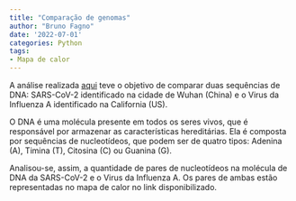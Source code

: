 ```yaml
---
title: "Comparação de genomas"
author: "Bruno Fagno"
date: '2022-07-01'
categories: Python
tags:
- Mapa de calor
---
```


A análise realizada [aqui](https://mybinder.org/v2/gh/brunofagno/desafio1/8485711e0990c4a1898c8709a67ba27aec5ee7ea?urlpath=lab%2Ftree%2Fdesafio.ipynb) teve o objetivo de comparar duas sequências de DNA: SARS-CoV-2 identificado na cidade de Wuhan (China) e o Virus da Influenza A identificado na California (US).

O DNA é uma molécula presente em todos os seres vivos, que é responsável por armazenar as caracterı́sticas hereditárias. Ela é composta por sequências de nucleotı́deos, que podem ser de quatro tipos: Adenina (A), Timina (T), Citosina (C) ou Guanina (G).

Analisou-se, assim, a quantidade de pares de nucleotídeos na molécula de DNA da SARS-CoV-2 e o Virus da Influenza A. Os pares de ambas estão representadas no mapa de calor no link disponibilizado.
